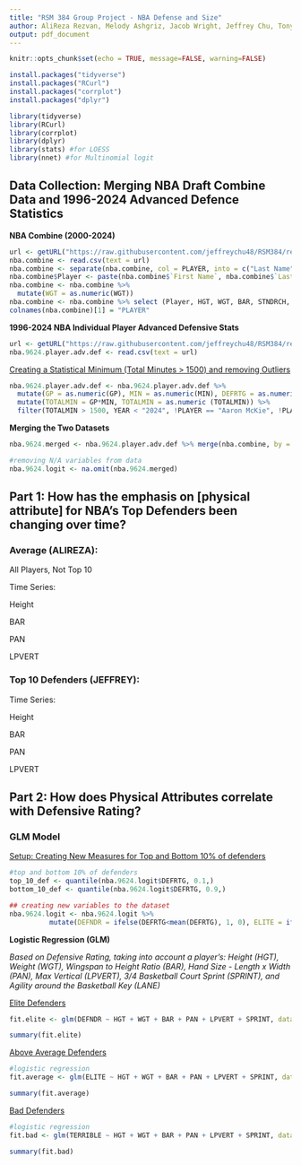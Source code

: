 ```yaml
---
title: "RSM 384 Group Project - NBA Defense and Size"
author: AliReza Rezvan, Melody Ashgriz, Jacob Wright, Jeffrey Chu, Tony Wang
output: pdf_document
---
```


```r
knitr::opts_chunk$set(echo = TRUE, message=FALSE, warning=FALSE)
```

```r
install.packages("tidyverse")
install.packages("RCurl")
install.packages("corrplot")
install.packages("dplyr")
```

```r
library(tidyverse)
library(RCurl)
library(corrplot)
library(dplyr)
library(stats) #for LOESS
library(nnet) #for Multinomial logit
```

## Data Collection: Merging NBA Draft Combine Data and 1996-2024 Advanced Defence Statistics

**NBA Combine (2000-2024)**

```r
url <- getURL("https://raw.githubusercontent.com/jeffreychu48/RSM384/refs/heads/main/NBA_draft_combine.csv")
nba.combine <- read.csv(text = url)
nba.combine <- separate(nba.combine, col = PLAYER, into = c("Last Name", "First Name"), sep = ", ")
nba.combine$Player <- paste(nba.combine$`First Name`, nba.combine$`Last Name`, sep = " ")
nba.combine <- nba.combine %>%
  mutate(WGT = as.numeric(WGT))
nba.combine <- nba.combine %>% select (Player, HGT, WGT, BAR, STNDRCH, PAN, LPVERT, SPRINT, LANE)
colnames(nba.combine)[1] = "PLAYER"
```

**1996-2024 NBA Individual Player Advanced Defensive Stats**

```r
url <- getURL("https://raw.githubusercontent.com/jeffreychu48/RSM384/refs/heads/main/1996-2024%20NBA%20Player%20Advanced%20Defensive%20Stats.csv")
nba.9624.player.adv.def <- read.csv(text = url)
```

[Creating a Statistical Minimum (Total Minutes \> 1500) and removing Outliers]{.underline}

```r
nba.9624.player.adv.def <- nba.9624.player.adv.def %>%
  mutate(GP = as.numeric(GP), MIN = as.numeric(MIN), DEFRTG = as.numeric(DEFRTG)) %>%
  mutate(TOTALMIN = GP*MIN, TOTALMIN = as.numeric (TOTALMIN)) %>% 
  filter(TOTALMIN > 1500, YEAR < "2024", !PLAYER == "Aaron McKie", !PLAYER == "A.C. Green")
```

**Merging the Two Datasets**

```r
nba.9624.merged <- nba.9624.player.adv.def %>% merge(nba.combine, by = "PLAYER", all = FALSE)

#removing N/A variables from data
nba.9624.logit <- na.omit(nba.9624.merged)   
```

## Part 1: How has the emphasis on [physical attribute] for NBA’s Top Defenders been changing over time?

### Average (ALIREZA):

All Players, Not Top 10

Time Series:

Height

BAR

PAN

LPVERT

### Top 10 Defenders (JEFFREY):

Time Series:

Height

BAR

PAN

LPVERT

## Part 2: How does Physical Attributes correlate with Defensive Rating?

### GLM Model

[Setup: Creating New Measures for Top and Bottom 10% of defenders]{.underline}

```r
#top and bottom 10% of defenders 
top_10_def <- quantile(nba.9624.logit$DEFRTG, 0.1,)
bottom_10_def <- quantile(nba.9624.logit$DEFRTG, 0.9,)

## creating new variables to the dataset 
nba.9624.logit <- nba.9624.logit %>%
          mutate(DEFNDR = ifelse(DEFRTG<mean(DEFRTG), 1, 0), ELITE = ifelse(DEFRTG<=top_10_def, 1, 0), TERRIBLE = ifelse(DEFRTG>=bottom_10_def, 1, 0))
```

**Logistic Regression (GLM)**

*Based on Defensive Rating, taking into account a player's: Height (HGT), Weight (WGT), Wingspan to Height Ratio (BAR), Hand Size - Length x Width (PAN), Max Vertical (LPVERT), 3/4 Basketball Court Sprint (SPRINT), and Agility around the Basketball Key (LANE)*

[Elite Defenders]{.underline}

```r
fit.elite <- glm(DEFNDR ~ HGT + WGT + BAR + PAN + LPVERT + SPRINT, data = nba.9624.logit, family = "binomial")    

summary(fit.elite)
```

[Above Average Defenders]{.underline}

```r
#logistic regression
fit.average <- glm(ELITE ~ HGT + WGT + BAR + PAN + LPVERT + SPRINT, data = nba.9624.logit, family = "binomial")    

summary(fit.average)
```

[Bad Defenders]{.underline}

```r
#logistic regression
fit.bad <- glm(TERRIBLE ~ HGT + WGT + BAR + PAN + LPVERT + SPRINT, data = nba.9624.logit, family = "binomial")    

summary(fit.bad)
```
